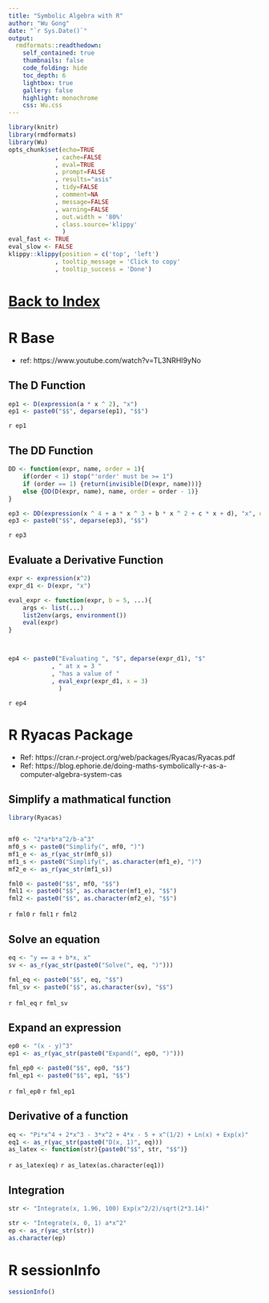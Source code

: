 ```yaml
---
title: "Symbolic Algebra with R"
author: "Wu Gong"
date: "`r Sys.Date()`"
output:
  rmdformats::readthedown:
    self_contained: true
    thumbnails: false
    code_folding: hide
    toc_depth: 6
    lightbox: true
    gallery: false
    highlight: monochrome
    css: Wu.css
---
```



	
```r
library(knitr)
library(rmdformats)
library(Wu)
opts_chunk$set(echo=TRUE
             , cache=FALSE
             , eval=TRUE
             , prompt=FALSE
             , results="asis"
             , tidy=FALSE
             , comment=NA
             , message=FALSE
             , warning=FALSE
             , out.width = '80%'
             , class.source='klippy'
               )
eval_fast <- TRUE
eval_slow <- FALSE
klippy::klippy(position = c('top', 'left')
             , tooltip_message = 'Click to copy'
             , tooltip_success = 'Done')
```




# [Back to Index](index.html)


# R Base

 * ref: https://www.youtube.com/watch?v=TL3NRHI9yNo
 
## The D Function

```r

ep1 <- D(expression(a * x ^ 2), "x")
ep1 <- paste0("$$", deparse(ep1), "$$")

```

`r ep1`

## The DD Function


```r
DD <- function(expr, name, order = 1){
    if(order < 1) stop("'order' must be >= 1")
    if (order == 1) {return(invisible(D(expr, name)))}
    else {DD(D(expr, name), name, order = order - 1)}
}

ep3 <- DD(expression(x ^ 4 + a * x ^ 3 + b * x ^ 2 + c * x + d), "x", order = 2)
ep3 <- paste0("$$", deparse(ep3), "$$")


```

`r ep3`


## Evaluate a Derivative Function


```r
expr <- expression(x^2)
expr_d1 <- D(expr, "x")

eval_expr <- function(expr, b = 5, ...){
    args <- list(...)
    list2env(args, environment())
    eval(expr)
}



ep4 <- paste0("Evaluating ", "$", deparse(expr_d1), "$"
            , " at x = 3 "
            , "has a value of "
            , eval_expr(expr_d1, x = 3)
              )
```

`r ep4`


# R Ryacas Package



* Ref: https://cran.r-project.org/web/packages/Ryacas/Ryacas.pdf
* Ref: https://blog.ephorie.de/doing-maths-symbolically-r-as-a-computer-algebra-system-cas


## Simplify a mathmatical function


```r

library(Ryacas)


mf0 <- "2*a*b*a^2/b-a^3"
mf0_s <- paste0("Simplify(", mf0, ")")
mf1_e <- as_r(yac_str(mf0_s))
mf1_s <- paste0("Simplify(", as.character(mf1_e), ")")
mf2_e <- as_r(yac_str(mf1_s))

fml0 <- paste0("$$", mf0, "$$")
fml1 <- paste0("$$", as.character(mf1_e), "$$")
fml2 <- paste0("$$", as.character(mf2_e), "$$")

```

`r fml0`
`r fml1`
`r fml2`


## Solve an equation

```r
eq <- "y == a + b*x, x"
sv <- as_r(yac_str(paste0("Solve(", eq, ")")))

fml_eq <- paste0("$$", eq, "$$")
fml_sv <- paste0("$$", as.character(sv), "$$")

```

`r fml_eq`
`r fml_sv`


## Expand an expression

```r

ep0 <- "(x - y)^3"
ep1 <- as_r(yac_str(paste0("Expand(", ep0, ")")))

fml_ep0 <- paste0("$$", ep0, "$$")
fml_ep1 <- paste0("$$", ep1, "$$")
```

`r fml_ep0`
`r fml_ep1`

## Derivative of a function

```r
eq <- "Pi*x^4 + 2*x^3 - 3*x^2 + 4*x - 5 + x^(1/2) + Ln(x) + Exp(x)"
eq1 <- as_r(yac_str(paste0("D(x, 1)", eq)))
as_latex <- function(str){paste0("$$", str, "$$")}
```
`r as_latex(eq)`
`r as_latex(as.character(eq1))`


## Integration

```r
str <- "Integrate(x, 1.96, 100) Exp(x^2/2)/sqrt(2*3.14)"

str <- "Integrate(x, 0, 1) a*x^2"
ep <- as_r(yac_str(str))
as.character(ep)


```

# R sessionInfo

```r
sessionInfo()

```
